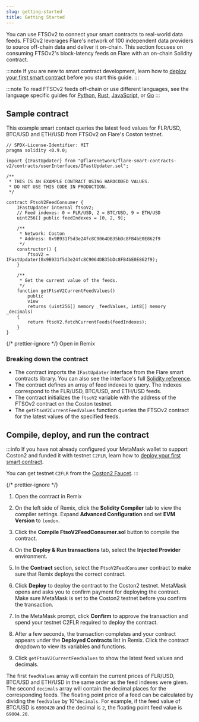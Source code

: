 ```yaml
---
slug: getting-started
title: Getting Started
---
```



You can use FTSOv2 to connect your smart contracts to real-world data feeds. FTSOv2 leverages Flare's network of 100 independent data providers to source off-chain data and deliver it on-chain. This section focuses on consuming FTSOv2's block-latency feeds on Flare with an on-chain Solidity contract.

:::note
If you are new to smart contract development, learn how to [deploy your first smart contract](../../guides/deploy-first-contract) before you start this guide.
:::

:::note
To read FTSOv2 feeds off-chain or use different languages, see the language specific guides for [Python](../../guides/flare-for-python-developers), [Rust](../../guides/flare-for-rust-developers), [JavaScript](../../guides/flare-for-javascript-developers), or [Go](../../guides/flare-for-go-developers)
:::

## Sample contract

This example smart contact queries the latest feed values for FLR/USD, BTC/USD and ETH/USD from FTSOv2 on Flare's Coston testnet.

```solidity title="FtsoV2FeedConsumer.sol"
// SPDX-License-Identifier: MIT
pragma solidity <0.9.0;

import {IFastUpdater} from "@flarenetwork/flare-smart-contracts-v2/contracts/userInterfaces/IFastUpdater.sol";

/**
 * THIS IS AN EXAMPLE CONTRACT USING HARDCODED VALUES.
 * DO NOT USE THIS CODE IN PRODUCTION.
 */

contract FtsoV2FeedConsumer {
    IFastUpdater internal ftsoV2;
    // Feed indexes: 0 = FLR/USD, 2 = BTC/USD, 9 = ETH/USD
    uint256[] public feedIndexes = [0, 2, 9];

    /**
     * Network: Coston
     * Address: 0x9B931f5d3e24fc8C9064DB35bDc8FB4bE0E862f9
     */
    constructor() {
        ftsoV2 = IFastUpdater(0x9B931f5d3e24fc8C9064DB35bDc8FB4bE0E862f9);
    }

    /**
     * Get the current value of the feeds.
     */
    function getFtsoV2CurrentFeedValues()
        public
        view
        returns (uint256[] memory _feedValues, int8[] memory _decimals)
    {
        return ftsoV2.fetchCurrentFeeds(feedIndexes);
    }
}
```

{/* prettier-ignore */}
<Remix href="https://remix.ethereum.org/#version=soljson-v0.8.25+commit.b61c2a91.js&optimize=true&runs=200&gist=d6181b71e7932701efbc6c3c78898f5a">Open in Remix</Remix>

### Breaking down the contract

- The contract imports the `IFastUpdater` interface from the Flare smart contracts library. You can also see the interface's full [Solidity reference](solidity-reference/IFastUpdater).
- The contract defines an array of feed indexes to query. The indexes correspond to the FLR/USD, BTC/USD, and ETH/USD feeds.
- The contract initializes the `ftsoV2` variable with the address of the FTSOv2 contract on the Coston testnet.
- The `getFtsoV2CurrentFeedValues` function queries the FTSOv2 contract for the latest values of the specified feeds.

## Compile, deploy, and run the contract

:::info
If you have not already configured your MetaMask wallet to support Coston2 and funded it with testnet `C2FLR`, learn how to [deploy your first smart contract](../../guides/deploy-first-contract).

You can get testnet `C2FLR` from the [Coston2 Faucet](https://faucet.flare.network/coston2).
:::

{/* prettier-ignore */}
1. <Remix href="https://remix.ethereum.org/#version=soljson-v0.8.25+commit.b61c2a91.js&optimize=true&runs=200&gist=d6181b71e7932701efbc6c3c78898f5a">Open the contract in Remix</Remix>

2. On the left side of Remix, click the **Solidity Compiler** tab to view the compiler settings. Expand **Advanced Configuration** and set **EVM Version** to `london`.

3. Click the **Compile FtsoV2FeedConsumer.sol** button to compile the contract.

4. On the **Deploy & Run transactions** tab, select the **Injected Provider** environment.

5. In the **Contract** section, select the `FtsoV2FeedConsumer` contract to make sure that Remix deploys the correct contract.

6. Click **Deploy** to deploy the contract to the Coston2 testnet. MetaMask opens and asks you to confirm payment for deploying the contract. Make sure MetaMask is set to the Coston2 testnet before you confirm the transaction.

7. In the MetaMask prompt, click **Confirm** to approve the transaction and spend your testnet C2FLR required to deploy the contract.

8. After a few seconds, the transaction completes and your contract appears under the **Deployed Contracts** list in Remix. Click the contract dropdown to view its variables and functions.

9. Click `getFtsoV2CurrentFeedValues` to show the latest feed values and decimals.

The first `feedValues` array will contain the current prices of FLR/USD, BTC/USD and ETH/USD in the same order as the feed indexes were given. The second `decimals` array will contain the decimal places for the corresponding feeds. The floating point price of a feed can be calculated by dividing the `feedValue` by 10^`decimals`. For example, if the feed value of BTC/USD is `6900420` and the decimal is `2`, the floating point feed value is `69004.20`.
